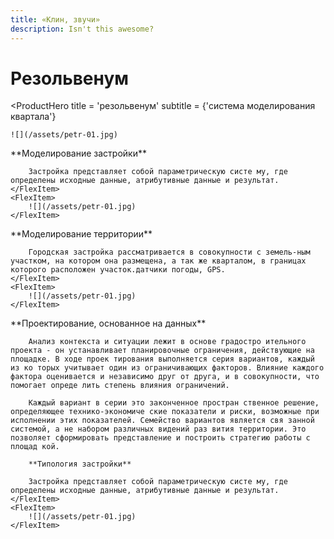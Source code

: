 ```yaml
---
title: «Клин, звучи»
description: Isn't this awesome?
---
```

# Резольвенум

<ProductHero
    title = 'резольвенум'
    subtitle = {'система моделирования квартала'}
>
    ![](/assets/petr-01.jpg)
</ProductHero>

<Flex>
    <FlexItem>
        **Моделирование застройки**

        Застройка представляет собой параметрическую систе му, где определены исходные данные, атрибутивные данные и результат.
    </FlexItem>
    <FlexItem>
        ![](/assets/petr-01.jpg)
    </FlexItem>
</Flex>

<Flex>
    <FlexItem>
        **Моделирование территории**

        Городская застройка рассматривается в совокупности с земель-ным участком, на котором она размещена, а так же кварталом, в границах которого расположен участок.датчики погоды, GPS.
    </FlexItem>
    <FlexItem>
        ![](/assets/petr-01.jpg)
    </FlexItem>
</Flex>

<Flex>
    <FlexItem>
        **Проектирование, основанное на данных**
        
        Анализ контекста и ситуации лежит в основе градостро ительного проекта - он устанавливает планировочные ограничения, действующие на площадке. В ходе проек тирования выполняется серия вариантов, каждый из ко торых учитывает один из ограничивающих факторов. Влияние каждого фактора оценивается и независимо друг от друга, и в совокупности, что помогает опреде лить степень влияния ограничений.
        
        Каждый вариант в серии это законченное простран ственное решение, определяющее технико-экономиче ские показатели и риски, возможные при исполнении этих показателей. Семейство вариантов является свя занной системой, а не набором различных видений раз вития территории. Это позволяет сформировать представление и построить стратегию работы с площад кой.

        **Типология застройки**

        Застройка представляет собой параметрическую систе му, где определены исходные данные, атрибутивные данные и результат.
    </FlexItem>
    <FlexItem>
        ![](/assets/petr-01.jpg)
    </FlexItem>
</Flex>